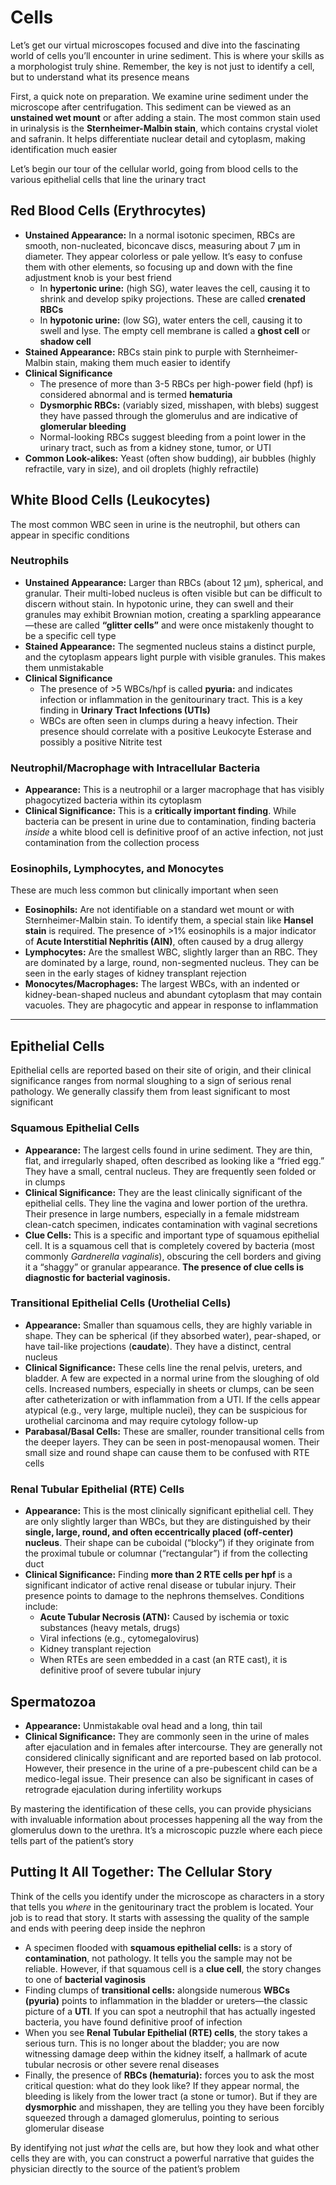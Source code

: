 # Cells {-}

Let's get our virtual microscopes focused and dive into the fascinating world of cells you'll encounter in urine sediment. This is where your skills as a morphologist truly shine. Remember, the key is not just to identify a cell, but to understand what its presence means

First, a quick note on preparation. We examine urine sediment under the microscope after centrifugation. This sediment can be viewed as an **unstained wet mount** or after adding a stain. The most common stain used in urinalysis is the **Sternheimer-Malbin stain**, which contains crystal violet and safranin. It helps differentiate nuclear detail and cytoplasm, making identification much easier

Let's begin our tour of the cellular world, going from blood cells to the various epithelial cells that line the urinary tract

## **Red Blood Cells (Erythrocytes)** {-}

*   **Unstained Appearance:** In a normal isotonic specimen, RBCs are smooth, non-nucleated, biconcave discs, measuring about 7 µm in diameter. They appear colorless or pale yellow. It's easy to confuse them with other elements, so focusing up and down with the fine adjustment knob is your best friend
    *   In **hypertonic urine:** (high SG), water leaves the cell, causing it to shrink and develop spiky projections. These are called **crenated RBCs**
    *   In **hypotonic urine:** (low SG), water enters the cell, causing it to swell and lyse. The empty cell membrane is called a **ghost cell** or **shadow cell**
*   **Stained Appearance:** RBCs stain pink to purple with Sternheimer-Malbin stain, making them much easier to identify
*   **Clinical Significance**
    *   The presence of more than 3-5 RBCs per high-power field (hpf) is considered abnormal and is termed **hematuria**
    *   **Dysmorphic RBCs:** (variably sized, misshapen, with blebs) suggest they have passed through the glomerulus and are indicative of **glomerular bleeding**
    *   Normal-looking RBCs suggest bleeding from a point lower in the urinary tract, such as from a kidney stone, tumor, or UTI
*   **Common Look-alikes:** Yeast (often show budding), air bubbles (highly refractile, vary in size), and oil droplets (highly refractile)

## **White Blood Cells (Leukocytes)** {-}

The most common WBC seen in urine is the neutrophil, but others can appear in specific conditions

### **Neutrophils** {-}

*   **Unstained Appearance:** Larger than RBCs (about 12 µm), spherical, and granular. Their multi-lobed nucleus is often visible but can be difficult to discern without stain. In hypotonic urine, they can swell and their granules may exhibit Brownian motion, creating a sparkling appearance—these are called **"glitter cells"** and were once mistakenly thought to be a specific cell type
*   **Stained Appearance:** The segmented nucleus stains a distinct purple, and the cytoplasm appears light purple with visible granules. This makes them unmistakable
*   **Clinical Significance**
    *   The presence of >5 WBCs/hpf is called **pyuria:** and indicates infection or inflammation in the genitourinary tract. This is a key finding in **Urinary Tract Infections (UTIs)**
    *   WBCs are often seen in clumps during a heavy infection. Their presence should correlate with a positive Leukocyte Esterase and possibly a positive Nitrite test

### **Neutrophil/Macrophage with Intracellular Bacteria** {-}

*   **Appearance:** This is a neutrophil or a larger macrophage that has visibly phagocytized bacteria within its cytoplasm
*   **Clinical Significance:** This is a **critically important finding**. While bacteria can be present in urine due to contamination, finding bacteria *inside* a white blood cell is definitive proof of an active infection, not just contamination from the collection process

### **Eosinophils, Lymphocytes, and Monocytes** {-}

These are much less common but clinically important when seen

*   **Eosinophils:** Are not identifiable on a standard wet mount or with Sternheimer-Malbin stain. To identify them, a special stain like **Hansel stain** is required. The presence of >1% eosinophils is a major indicator of **Acute Interstitial Nephritis (AIN)**, often caused by a drug allergy
*   **Lymphocytes:** Are the smallest WBC, slightly larger than an RBC. They are dominated by a large, round, non-segmented nucleus. They can be seen in the early stages of kidney transplant rejection
*   **Monocytes/Macrophages:** The largest WBCs, with an indented or kidney-bean-shaped nucleus and abundant cytoplasm that may contain vacuoles. They are phagocytic and appear in response to inflammation

***
## **Epithelial Cells** {-}

Epithelial cells are reported based on their site of origin, and their clinical significance ranges from normal sloughing to a sign of serious renal pathology. We generally classify them from least significant to most significant

### **Squamous Epithelial Cells** {-}

*   **Appearance:** The largest cells found in urine sediment. They are thin, flat, and irregularly shaped, often described as looking like a "fried egg." They have a small, central nucleus. They are frequently seen folded or in clumps
*   **Clinical Significance:** They are the least clinically significant of the epithelial cells. They line the vagina and lower portion of the urethra. Their presence in large numbers, especially in a female midstream clean-catch specimen, indicates contamination with vaginal secretions
*   **Clue Cells:** This is a specific and important type of squamous epithelial cell. It is a squamous cell that is completely covered by bacteria (most commonly *Gardnerella vaginalis*), obscuring the cell borders and giving it a "shaggy" or granular appearance. **The presence of clue cells is diagnostic for bacterial vaginosis.**

### **Transitional Epithelial Cells (Urothelial Cells)** {-}

*   **Appearance:** Smaller than squamous cells, they are highly variable in shape. They can be spherical (if they absorbed water), pear-shaped, or have tail-like projections (**caudate**). They have a distinct, central nucleus
*   **Clinical Significance:** These cells line the renal pelvis, ureters, and bladder. A few are expected in a normal urine from the sloughing of old cells. Increased numbers, especially in sheets or clumps, can be seen after catheterization or with inflammation from a UTI. If the cells appear atypical (e.g., very large, multiple nuclei), they can be suspicious for urothelial carcinoma and may require cytology follow-up
*   **Parabasal/Basal Cells:** These are smaller, rounder transitional cells from the deeper layers. They can be seen in post-menopausal women. Their small size and round shape can cause them to be confused with RTE cells

### **Renal Tubular Epithelial (RTE) Cells** {-}

*   **Appearance:** This is the most clinically significant epithelial cell. They are only slightly larger than WBCs, but they are distinguished by their **single, large, round, and often eccentrically placed (off-center) nucleus**. Their shape can be cuboidal ("blocky") if they originate from the proximal tubule or columnar ("rectangular") if from the collecting duct
*   **Clinical Significance:** Finding **more than 2 RTE cells per hpf** is a significant indicator of active renal disease or tubular injury. Their presence points to damage to the nephrons themselves. Conditions include:
    *   **Acute Tubular Necrosis (ATN):** Caused by ischemia or toxic substances (heavy metals, drugs)
    *   Viral infections (e.g., cytomegalovirus)
    *   Kidney transplant rejection
    *   When RTEs are seen embedded in a cast (an RTE cast), it is definitive proof of severe tubular injury

## **Spermatozoa** {-}

*   **Appearance:** Unmistakable oval head and a long, thin tail
*   **Clinical Significance:** They are commonly seen in the urine of males after ejaculation and in females after intercourse. They are generally not considered clinically significant and are reported based on lab protocol. However, their presence in the urine of a pre-pubescent child can be a medico-legal issue. Their presence can also be significant in cases of retrograde ejaculation during infertility workups

By mastering the identification of these cells, you can provide physicians with invaluable information about processes happening all the way from the glomerulus down to the urethra. It's a microscopic puzzle where each piece tells part of the patient's story

## **Putting It All Together: The Cellular Story** {-}

Think of the cells you identify under the microscope as characters in a story that tells you *where* in the genitourinary tract the problem is located. Your job is to read that story. It starts with assessing the quality of the sample and ends with peering deep inside the nephron

*   A specimen flooded with **squamous epithelial cells:** is a story of **contamination**, not pathology. It tells you the sample may not be reliable. However, if that squamous cell is a **clue cell**, the story changes to one of **bacterial vaginosis**
*   Finding clumps of **transitional cells:** alongside numerous **WBCs (pyuria)** points to inflammation in the bladder or ureters—the classic picture of a **UTI**. If you can spot a neutrophil that has actually ingested bacteria, you have found definitive proof of infection
*   When you see **Renal Tubular Epithelial (RTE) cells**, the story takes a serious turn. This is no longer about the bladder; you are now witnessing damage deep within the kidney itself, a hallmark of acute tubular necrosis or other severe renal diseases
*   Finally, the presence of **RBCs (hematuria):** forces you to ask the most critical question: what do they look like? If they appear normal, the bleeding is likely from the lower tract (a stone or tumor). But if they are **dysmorphic** and misshapen, they are telling you they have been forcibly squeezed through a damaged glomerulus, pointing to serious glomerular disease

By identifying not just *what* the cells are, but how they look and what other cells they are with, you can construct a powerful narrative that guides the physician directly to the source of the patient's problem
